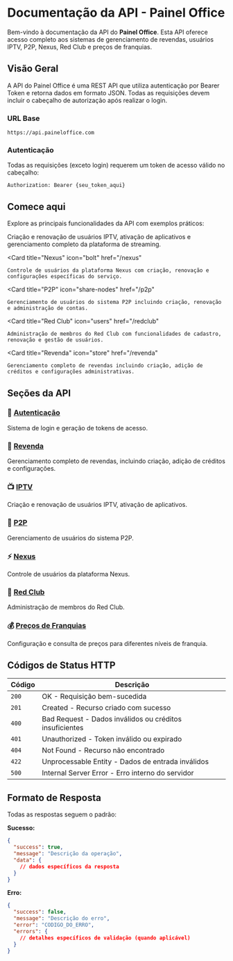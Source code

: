 

# Documentação da API - Painel Office

Bem-vindo à documentação da API do **Painel Office**. Esta API oferece acesso completo aos sistemas de gerenciamento de revendas, usuários IPTV, P2P, Nexus, Red Club e preços de franquias.

## Visão Geral

A API do Painel Office é uma REST API que utiliza autenticação por Bearer Token e retorna dados em formato JSON. Todas as requisições devem incluir o cabeçalho de autorização após realizar o login.

### URL Base
```
https://api.paineloffice.com
```

### Autenticação
Todas as requisições (exceto login) requerem um token de acesso válido no cabeçalho:
```
Authorization: Bearer {seu_token_aqui}
```

## Comece aqui

Explore as principais funcionalidades da API com exemplos práticos:

<CardGroup cols={2}>
  <Card
    title="IPTV"
    icon="tv"
    href="/iptv"
  >
    Criação e renovação de usuários IPTV, ativação de aplicativos e gerenciamento completo da plataforma de streaming.
  </Card>

  <Card
    title="Nexus"
    icon="bolt"
    href="/nexus"
  >
    Controle de usuários da plataforma Nexus com criação, renovação e configurações específicas do serviço.
  </Card>

  <Card
    title="P2P"
    icon="share-nodes"
    href="/p2p"
  >
    Gerenciamento de usuários do sistema P2P incluindo criação, renovação e administração de contas.
  </Card>

  <Card
    title="Red Club"
    icon="users"
    href="/redclub"
  >
    Administração de membros do Red Club com funcionalidades de cadastro, renovação e gestão de usuários.
  </Card>

  <Card
    title="Revenda"
    icon="store"
    href="/revenda"
  >
    Gerenciamento completo de revendas incluindo criação, adição de créditos e configurações administrativas.
  </Card>
</CardGroup>

## Seções da API

### 🔐 [Autenticação](/autenticacao)
Sistema de login e geração de tokens de acesso.

### 🏢 [Revenda](/revenda)
Gerenciamento completo de revendas, incluindo criação, adição de créditos e configurações.

### 📺 [IPTV](/iptv)
Criação e renovação de usuários IPTV, ativação de aplicativos.

### 🔄 [P2P](/p2p)
Gerenciamento de usuários do sistema P2P.

### ⚡ [Nexus](/nexus)
Controle de usuários da plataforma Nexus.

### 🎯 [Red Club](/redclub)
Administração de membros do Red Club.

### 💰 [Preços de Franquias](/precos-franquias)
Configuração e consulta de preços para diferentes níveis de franquia.

## Códigos de Status HTTP

| Código | Descrição |
|--------|-----------|
| `200` | OK - Requisição bem-sucedida |
| `201` | Created - Recurso criado com sucesso |
| `400` | Bad Request - Dados inválidos ou créditos insuficientes |
| `401` | Unauthorized - Token inválido ou expirado |
| `404` | Not Found - Recurso não encontrado |
| `422` | Unprocessable Entity - Dados de entrada inválidos |
| `500` | Internal Server Error - Erro interno do servidor |

## Formato de Resposta

Todas as respostas seguem o padrão:

**Sucesso:**
```json
{
  "success": true,
  "message": "Descrição da operação",
  "data": {
    // dados específicos da resposta
  }
}
```

**Erro:**
```json
{
  "success": false,
  "message": "Descrição do erro",
  "error": "CODIGO_DO_ERRO",
  "errors": {
    // detalhes específicos de validação (quando aplicável)
  }
}
```

